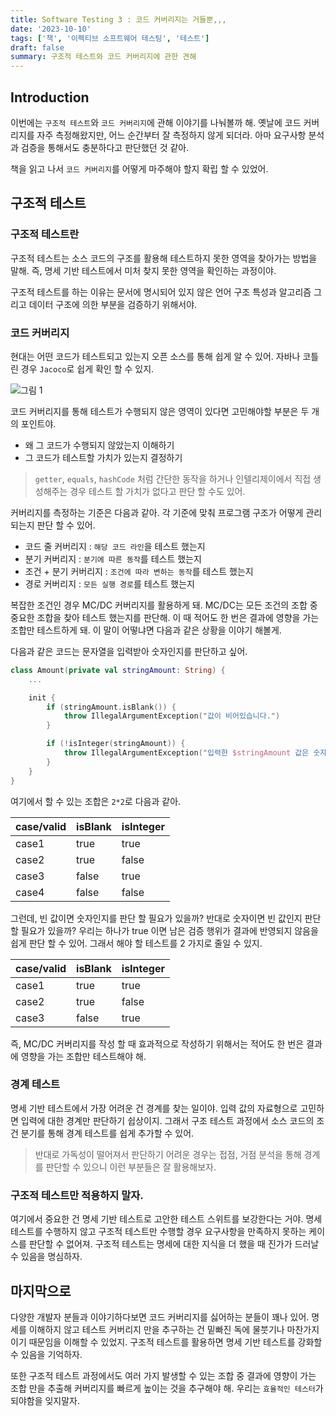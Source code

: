 ```yaml
---
title: Software Testing 3 : 코드 커버리지는 거들뿐,,,
date: '2023-10-10'
tags: ['책', '이펙티브 소프트웨어 테스팅', '테스트']
draft: false
summary: 구조적 테스트와 코드 커버리지에 관한 견해
---
```


## Introduction

이번에는 `구조적 테스트`와 `코드 커버리지`에 관해 이야기를 나눠볼까 해.
옛날에 코드 커버리지를 자주 측정해왔지만, 어느 순간부터 잘 측정하지 않게 되더라.
아마 요구사항 분석과 검증을 통해서도 충분하다고 판단했던 것 같아.

책을 읽고 나서 `코드 커버리지`를 어떻게 마주해야 할지 확립 할 수 있었어.

<TOCInline toc={props.toc} exclude="Introduction" />

## 구조적 테스트

### 구조적 테스트란

구조적 테스트는 소스 코드의 구조를 활용해 테스트하지 못한 영역을 찾아가는 방법을 말해.
즉, 명세 기반 테스트에서 미처 찾지 못한 영역을 확인하는 과정이야.

구조적 테스트를 하는 이유는 문서에 명시되어 있지 않은 언어 구조 특성과 알고리즘 그리고 데이터 구조에 의한 부분을 검증하기 위해서야.

### 코드 커버리지

현대는 어떤 코드가 테스트되고 있는지 오픈 소스를 통해 쉽게 알 수 있어. 자바나 코틀린 경우 `Jacoco`로 쉽게 확인 할 수 있지.

![그림 1](/static/images/effective-software-testing-3/1.png)

코드 커버리지를 통해 테스트가 수행되지 않은 영역이 있다면 고민해야할 부분은 두 개의 포인트야.

- 왜 그 코드가 수행되지 않았는지 이해하기
- 그 코드가 테스트할 가치가 있는지 결정하기

> `getter`, `equals`, `hashCode` 처럼 간단한 동작을 하거나 인텔리제이에서 직접 생성해주는 경우 테스트 할 가치가 없다고 판단 할 수도 있어.

커버리지를 측정하는 기준은 다음과 같아. 각 기준에 맞춰 프로그램 구조가 어떻게 관리되는지 판단 할 수 있어.

- 코드 줄 커버리지 : `해당 코드 라인`을 테스트 했는지
- 분기 커버리지 : `분기에 따른 동작`를 테스트 했는지
- 조건 + 분기 커버리지 : `조건에 따라 변하는 동작`를 테스트 했는지
- 경로 커버리지 : `모든 실행 경로`를 테스트 했는지

복잡한 조건인 경우 MC/DC 커버리지를 활용하게 돼. MC/DC는 모든 조건의 조합 중 중요한 조합을 찾아 테스트 했는지를 판단해.
이 때 적어도 한 번은 결과에 영향을 가는 조합만 테스트하게 돼.
이 말이 어떻냐면 다음과 같은 상황을 이야기 해볼게.

다음과 같은 코드는 문자열을 입력받아 숫자인지를 판단하고 싶어.

```kotlin
class Amount(private val stringAmount: String) {
    ...

    init {
        if (stringAmount.isBlank()) {
            throw IllegalArgumentException("값이 비어있습니다.")
        }

        if (!isInteger(stringAmount)) {
            throw IllegalArgumentException("입력한 $stringAmount 값은 숫자여야 합니다.")
        }
    }
}
```

여기에서 할 수 있는 조합은 `2*2`로 다음과 같아.

| case/valid | isBlank | isInteger |
|:-----------|:--------|:----------|
| case1      | true    | true      |
| case2      | true    | false     |
| case3      | false   | true      |
| case4      | false   | false     |

그런데, 빈 값이면 숫자인지를 판단 할 필요가 있을까? 반대로 숫자이면 빈 값인지 판단 할 필요가 있을까?
우리는 하나가 true 이면 남은 검증 행위가 결과에 반영되지 않음을 쉽게 판단 할 수 있어.
그래서 해야 할 테스트를 2 가지로 줄일 수 있지.

| case/valid | isBlank | isInteger |
|:-----------|:--------|:----------|
| case1      | true    | true      |
| case2      | true    | false     |
| case3      | false   | true      |

즉, MC/DC 커버리지를 작성 할 때 효과적으로 작성하기 위해서는 적어도 한 번은 결과에 영향을 가는 조합만 테스트해야 해.

### 경계 테스트

명세 기반 테스트에서 가장 어려운 건 경계를 찾는 일이야.
입력 값의 자료형으로 고민하면 입력에 대한 경계만 판단하기 쉽상이지.
그래서 구조 테스트 과정에서 소스 코드의 조건 분기를 통해 경계 테스트를 쉽게 추가할 수 있어.

> 반대로 가독성이 떨어져서 판단하기 어려운 경우는 접점, 거점 분석을 통해 경계를 판단할 수 있으니 이런 부분들은 잘 활용해보자.

### 구조적 테스트만 적용하지 말자.

여기에서 중요한 건 명세 기반 테스트로 고안한 테스트 스위트를 보강한다는 거야.
명세 테스트를 수행하지 않고 구조적 테스트만 수행할 경우 요구사항을 만족하지 못하는 케이스를 판단할 수 없어져.
구조적 테스트는 명세에 대한 지식을 더 했을 때 진가가 드러날 수 있음을 명심하자.

## 마지막으로

다양한 개발자 분들과 이야기하다보면 코드 커버리지를 싫어하는 분들이 꽤나 있어.
명세를 이해하지 않고 테스트 커버리지 만을 추구하는 건 밑빠진 독에 물붓기나 마찬가지이기 때문임을 이해할 수 있었지.
구조적 테스트를 활용하면 명세 기반 테스트를 강화할 수 있음을 기억하자.

또한 구조적 테스트 과정에서도 여러 가지 발생할 수 있는 조합 중 결과에 영향이 가는 조합 만을 추출해 커버리지를 빠르게 높이는 것을 추구해야 해.
우리는 `효율적인 테스터`가 되야함을 잊지말자.
